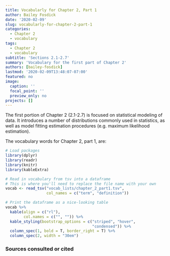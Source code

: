 ```yaml
---
title: Vocabularly for Chapter 2, Part 1
author: Bailey Fosdick
date: '2020-02-09'
slug: vocabularly-for-chapter-2-part-1
categories:
  - Chapter 2
  - vocabulary
tags:
  - Chapter 2
  - vocabulary
subtitle: 'Sections 2.1-2.7'
summary: 'Vocabulary for the first part of Chapter 2'
authors: [bailey-fosdick]
lastmod: '2020-02-09T13:48:07-07:00'
featured: no
image:
  caption: ''
  focal_point: ''
  preview_only: no
projects: []
---
```



The first portion of Chapter 2 (2.1-2.7) is focused on statistical modeling of data.  It introduces a number of distributions commonly used in statistics, as well as model fitting estimation procedures (e.g. maximum likelihood estimation).

The vocabulary words for Chapter 2, part 1, are: 
```r
# Load packages
library(dplyr)
library(readr)
library(knitr)
library(kableExtra)

# Read in vocabulary from tsv into a dataframe
# This is where you'll need to replace the file name with your own
vocab <- read_tsv("vocab_lists/chapter_2_part1.tsv",
                  col_names = c("term", "definition"))

# Print the dataframe as a nice-looking table
vocab %>% 
  kable(align = c("rl"), 
        col.names = c("", "")) %>% 
  kable_styling(bootstrap_options = c("striped", "hover",
                                      "condensed")) %>% 
  column_spec(1, bold = T, border_right = T) %>%
  column_spec(2, width = "30em")
```



### Sources consulted or cited